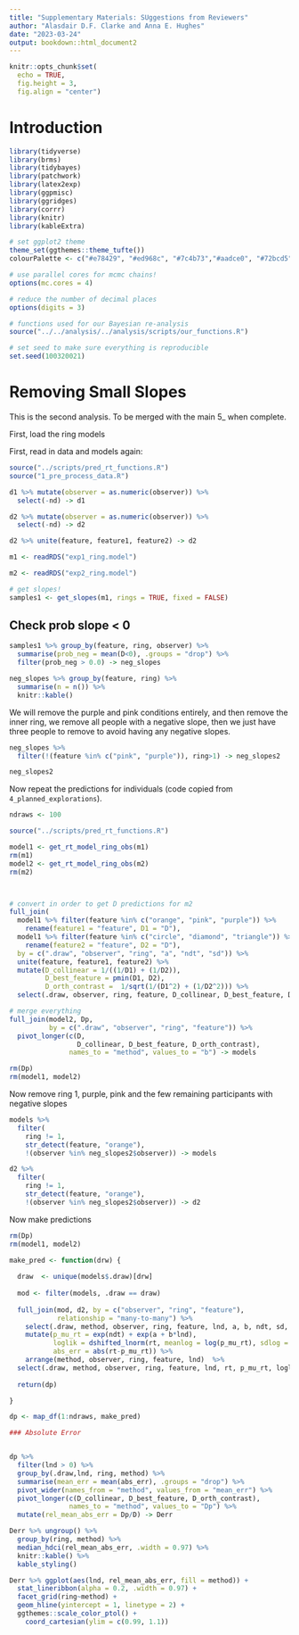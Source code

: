 ```yaml
---
title: "Supplementary Materials: SUggestions from Reviewers"
author: "Alasdair D.F. Clarke and Anna E. Hughes"
date: "2023-03-24"
output: bookdown::html_document2
---
```


```r
knitr::opts_chunk$set(
  echo = TRUE,
  fig.height = 3,
  fig.align = "center")
```

# Introduction

```r
library(tidyverse)
library(brms)
library(tidybayes)
library(patchwork)
library(latex2exp)
library(ggpmisc)
library(ggridges)
library(corrr)
library(knitr)
library(kableExtra)
```

```r
# set ggplot2 theme
theme_set(ggthemes::theme_tufte())
colourPalette <- c("#e78429", "#ed968c", "#7c4b73","#aadce0", "#72bcd5", "528fad")

# use parallel cores for mcmc chains!
options(mc.cores = 4)

# reduce the number of decimal places
options(digits = 3)

# functions used for our Bayesian re-analysis
source("../../analysis/../analysis/scripts/our_functions.R")

# set seed to make sure everything is reproducible 
set.seed(100320021)
```



# Removing Small Slopes

This is the second analysis. To be merged with the main 5_ when complete.

First, load the ring models

First, read in data and models again: 
```r
source("../scripts/pred_rt_functions.R")
source("1_pre_process_data.R")

d1 %>% mutate(observer = as.numeric(observer)) %>%
  select(-nd) -> d1

d2 %>% mutate(observer = as.numeric(observer)) %>%
  select(-nd) -> d2

d2 %>% unite(feature, feature1, feature2) -> d2

m1 <- readRDS("exp1_ring.model") 

m2 <- readRDS("exp2_ring.model") 
```


```r
# get slopes!
samples1 <- get_slopes(m1, rings = TRUE, fixed = FALSE)
```

## Check prob slope < 0 


```r
samples1 %>% group_by(feature, ring, observer) %>%
  summarise(prob_neg = mean(D<0), .groups = "drop") %>%
  filter(prob_neg > 0.0) -> neg_slopes

neg_slopes %>% group_by(feature, ring) %>%
  summarise(n = n()) %>%
  knitr::kable()
```

We will remove the purple and pink conditions entirely, and then remove the inner ring, we remove all people with a negative slope, then we just have three people to remove to avoid having any negative slopes. 

```r

neg_slopes %>% 
  filter(!(feature %in% c("pink", "purple")), ring>1) -> neg_slopes2

neg_slopes2
```

Now repeat the predictions for individuals (code copied from `4_planned_explorations`).


```r
ndraws <- 100

source("../scripts/pred_rt_functions.R")

model1 <- get_rt_model_ring_obs(m1)
rm(m1)
model2 <- get_rt_model_ring_obs(m2)
rm(m2)



# convert in order to get D predictions for m2
full_join(
  model1 %>% filter(feature %in% c("orange", "pink", "purple")) %>%
    rename(feature1 = "feature", D1 = "D"),
  model1 %>% filter(feature %in% c("circle", "diamond", "triangle")) %>%
    rename(feature2 = "feature", D2 = "D"),
  by = c(".draw", "observer", "ring", "a", "ndt", "sd")) %>%
  unite(feature, feature1, feature2) %>%
  mutate(D_collinear = 1/((1/D1) + (1/D2)),
         D_best_feature = pmin(D1, D2),
         D_orth_contrast =  1/sqrt(1/(D1^2) + (1/D2^2))) %>%
  select(.draw, observer, ring, feature, D_collinear, D_best_feature, D_orth_contrast) -> Dp

# merge everything
full_join(model2, Dp, 
          by = c(".draw", "observer", "ring", "feature")) %>%
  pivot_longer(c(D, 
                 D_collinear, D_best_feature, D_orth_contrast), 
               names_to = "method", values_to = "b") -> models

rm(Dp)
rm(model1, model2)


```

Now remove ring 1, purple, pink and the few remaining participants with negative slopes

```r
models %>% 
  filter(
    ring != 1,
    str_detect(feature, "orange"),
    !(observer %in% neg_slopes2$observer)) -> models

d2 %>% 
  filter(
    ring != 1,
    str_detect(feature, "orange"),
    !(observer %in% neg_slopes2$observer)) -> d2

```

Now make predictions

```r
rm(Dp)
rm(model1, model2)

make_pred <- function(drw) {
  
  draw  <- unique(models$.draw)[drw]
  
  mod <- filter(models, .draw == draw)
  
  full_join(mod, d2, by = c("observer", "ring", "feature"),
            relationship = "many-to-many") %>%
    select(.draw, method, observer, ring, feature, lnd, a, b, ndt, sd, rt) %>%
    mutate(p_mu_rt = exp(ndt) + exp(a + b*lnd),
           loglik = dshifted_lnorm(rt, meanlog = log(p_mu_rt), sdlog = sd, shift = ndt, log = T),
           abs_err = abs(rt-p_mu_rt)) %>%
    arrange(method, observer, ring, feature, lnd)  %>% 
  select(.draw, method, observer, ring, feature, lnd, rt, p_mu_rt, loglik, abs_err)-> dp
  
  return(dp)

}

dp <- map_df(1:ndraws, make_pred)

```


```r


### Absolute Error


dp %>% 
  filter(lnd > 0) %>%
  group_by(.draw,lnd, ring, method) %>%
  summarise(mean_err = mean(abs_err), .groups = "drop") %>%
  pivot_wider(names_from = "method", values_from = "mean_err") %>%
  pivot_longer(c(D_collinear, D_best_feature, D_orth_contrast), 
               names_to = "method", values_to = "Dp") %>%
  mutate(rel_mean_abs_err = Dp/D) -> Derr

Derr %>% ungroup() %>%
  group_by(ring, method) %>% 
  median_hdci(rel_mean_abs_err, .width = 0.97) %>%
  knitr::kable() %>%
  kable_styling() 

Derr %>% ggplot(aes(lnd, rel_mean_abs_err, fill = method)) +
  stat_lineribbon(alpha = 0.2, .width = 0.97) +
  facet_grid(ring~method) +
  geom_hline(yintercept = 1, linetype = 2) +
  ggthemes::scale_color_ptol() +
    coord_cartesian(ylim = c(0.99, 1.1))

```



